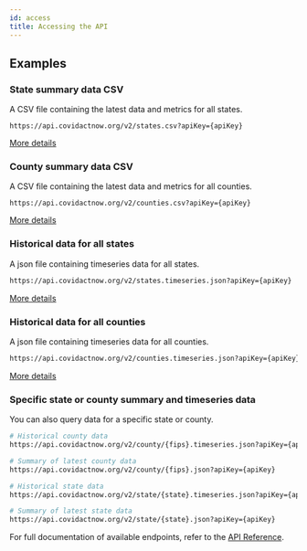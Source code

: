 ```yaml
---
id: access
title: Accessing the API
---
```


<SignupForm />


## Examples

### State summary data CSV

A CSV file containing the latest data and metrics for all states.

```
https://api.covidactnow.org/v2/states.csv?apiKey={apiKey}
```

[More details](/api#tag/State-Data/paths/~1states.csv?apiKey={apiKey}/get)

### County summary data CSV

A CSV file containing the latest data and metrics for all counties.

```
https://api.covidactnow.org/v2/counties.csv?apiKey={apiKey}
```

[More details](/api#tag/County-Data/paths/~1counties.csv?apiKey={apiKey}/get)

### Historical data for all states

A json file containing timeseries data for all states.

```bash
https://api.covidactnow.org/v2/states.timeseries.json?apiKey={apiKey}
```

[More details](/api#tag/State-Data/paths/~1states.timeseries.json?apiKey={apiKey}/get)

### Historical data for all counties

A json file containing timeseries data for all counties.

```bash
https://api.covidactnow.org/v2/counties.timeseries.json?apiKey={apiKey}
```

[More details](/api#tag/County-Data/paths/~1counties.timeseries.json?apiKey={apiKey}/get)


### Specific state or county summary and timeseries data

You can also query data for a specific state or county.

```bash
# Historical county data
https://api.covidactnow.org/v2/county/{fips}.timeseries.json?apiKey={apiKey}

# Summary of latest county data
https://api.covidactnow.org/v2/county/{fips}.json?apiKey={apiKey}

# Historical state data
https://api.covidactnow.org/v2/state/{state}.timeseries.json?apiKey={apiKey}

# Summary of latest state data
https://api.covidactnow.org/v2/state/{state}.json?apiKey={apiKey}
```


For full documentation of available endpoints, refer to the [API Reference](/api).